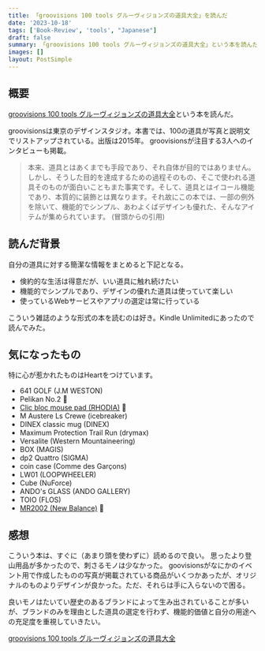 ```yaml
---
title: 「groovisions 100 tools グルーヴィジョンズの道具大全」を読んだ
date: '2023-10-18'
tags: ['Book-Review', 'tools', "Japanese"]
draft: false
summary: 「groovisions 100 tools グルーヴィジョンズの道具大全」という本を読んだので、その簡単な感想を書きました。
images: []
layout: PostSimple
---
```


## 概要

[groovisions 100 tools グルーヴィジョンズの道具大全](https://amzn.to/3rUhiFU)という本を読んだ。

groovisionsは東京のデザインスタジオ。本書では、100の道具が写真と説明文でリストアップされている。出版は2015年。
groovisionsが注目する3人へのインタビューも掲載。

> 本来、道具とはあくまでも手段であり、それ自体が目的ではありません。しかし、そうした目的を達成するための過程そのもの、そこで使われる道具そのものが面白いこともまた事実です。そして、道具とはイコール機能であり、本質的に装飾とは異なります。それ故にこの本では、一部の例外を除いて、機能的でシンプル、あわよくばデザインも優れた、そんなアイテムが集められています。 (冒頭からの引用)

## 読んだ背景

自分の道具に対する簡潔な情報をまとめると下記となる。

- 倹約的な生活は得意だが、いい道具に触れ続けたい
- 機能的でシンプルであり、デザインの優れた道具は使っていて楽しい
- 使っているWebサービスやアプリの選定は常に行っている

こういう雑誌のような形式の本を読むのは好き。Kindle Unlimitedにあったので読んでみた。

## 気になったもの

特に心が惹かれたものはHeartをつけています。

- 641 GOLF (J.M WESTON)
- Pelikan No.2 🤍
- [Clic bloc mouse pad (RHODIA)](https://rhodiapads.com/collections_boutique_mousepad_clicbloc.php) 🤍
- M Austere Ls Crewe (icebreaker)
- DINEX classic mug (DINEX)
- Maximum Protection Trail Run (drymax)
- Versalite (Western Mountaineering)
- BOX (MAGIS)
- dp2 Quattro (SIGMA)
- coin case (Comme des Garçons)
- LW01 (LOOPWHEELER)
- Cube (NuForce)
- ANDO's GLASS (ANDO GALLERY)
- TOIO (FLOS)
- [MR2002 (New Balance)](https://shop.newbalance.jp/shop/recommend/list.aspx?recommend_tags=MR2002) 🤍


## 感想

こういう本は、すぐに（あまり頭を使わずに）読めるので良い。
思ったより登山用品が多かったので、刺さるモノは少なかった。
goovisionsがなにかのイベント用で作成したものの写真が掲載されている商品がいくつかあったが、オリジナルのものよりデザインが良かった。ただ、それらは手に入らないので困る。

良いモノはたいてい歴史のあるブランドによって生み出されていることが多いが、ブランドのみを理由とした道具の選定を行わず、機能的価値と自分の用途への充足度を重視していきたい。

[groovisions 100 tools グルーヴィジョンズの道具大全](https://amzn.to/3rUhiFU)